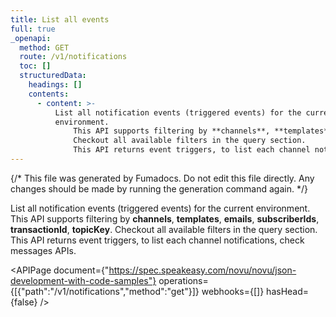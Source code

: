 ```yaml
---
title: List all events
full: true
_openapi:
  method: GET
  route: /v1/notifications
  toc: []
  structuredData:
    headings: []
    contents:
      - content: >-
          List all notification events (triggered events) for the current
          environment. 
              This API supports filtering by **channels**, **templates**, **emails**, **subscriberIds**, **transactionId**, **topicKey**. 
              Checkout all available filters in the query section.
              This API returns event triggers, to list each channel notifications, check messages APIs.
---
```


{/* This file was generated by Fumadocs. Do not edit this file directly. Any changes should be made by running the generation command again. */}

List all notification events (triggered events) for the current environment. 
    This API supports filtering by **channels**, **templates**, **emails**, **subscriberIds**, **transactionId**, **topicKey**. 
    Checkout all available filters in the query section.
    This API returns event triggers, to list each channel notifications, check messages APIs.

<APIPage document={"https://spec.speakeasy.com/novu/novu/json-development-with-code-samples"} operations={[{"path":"/v1/notifications","method":"get"}]} webhooks={[]} hasHead={false} />